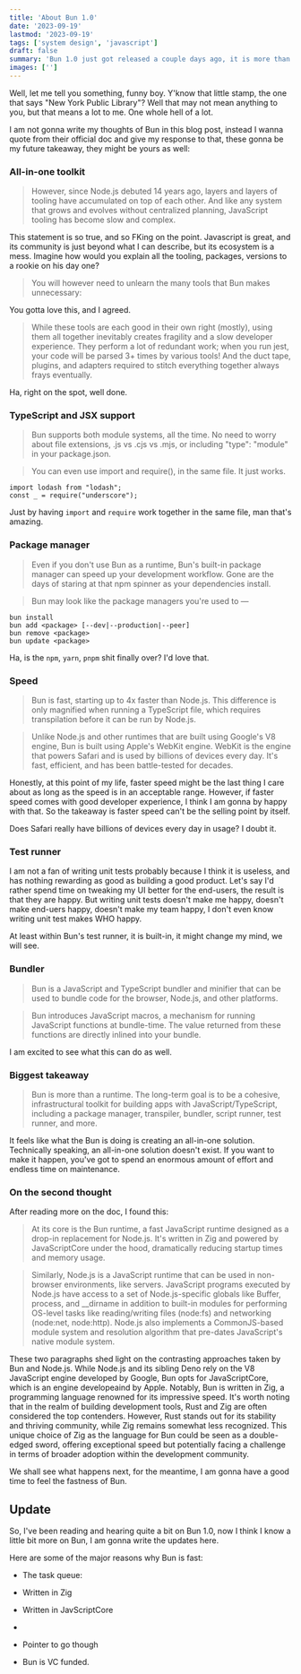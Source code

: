 ```yaml
---
title: 'About Bun 1.0'
date: '2023-09-19'
lastmod: '2023-09-19'
tags: ['system design', 'javascript']
draft: false
summary: 'Bun 1.0 just got released a couple days ago, it is more than just being fast, let us see what is capable of.'
images: ['']
---
```


Well, let me tell you something, funny boy. Y'know that little stamp, the one that says "New York
Public Library"? Well that may not mean anything to you, but that means a lot to me. One whole
hell of a lot.

I am not gonna write my thoughts of Bun in this blog post, instead I wanna quote from their official doc and give my response to that, these gonna be my future takeaway, they might be yours as well:

### All-in-one toolkit

> However, since Node.js debuted 14 years ago, layers and layers of tooling have accumulated on top of each other. And like any system that grows and evolves without centralized planning, JavaScript tooling has become slow and complex.

This statement is so true, and so FKing on the point. Javascript is great, and its community is just beyond what I can describe, but its ecosystem is a mess. Imagine how would you explain all the tooling, packages, versions to a rookie on his day one?

> You will however need to unlearn the many tools that Bun makes unnecessary:

You gotta love this, and I agreed.

> While these tools are each good in their own right (mostly), using them all together inevitably creates fragility and a slow developer experience. They perform a lot of redundant work; when you run jest, your code will be parsed 3+ times by various tools! And the duct tape, plugins, and adapters required to stitch everything together always frays eventually.

Ha, right on the spot, well done.

### TypeScript and JSX support

> Bun supports both module systems, all the time. No need to worry about file extensions, .js vs .cjs vs .mjs, or including "type": "module" in your package.json.

> You can even use import and require(), in the same file. It just works.

```
import lodash from "lodash";
const _ = require("underscore");
```

Just by having `import` and `require` work together in the same file, man that's amazing.

### Package manager

> Even if you don't use Bun as a runtime, Bun's built-in package manager can speed up your development workflow. Gone are the days of staring at that npm spinner as your dependencies install.

> Bun may look like the package managers you're used to —

```
bun install
bun add <package> [--dev|--production|--peer]
bun remove <package>
bun update <package>
```

Ha, is the `npm`, `yarn`, `pnpm` shit finally over? I'd love that.

### Speed

> Bun is fast, starting up to 4x faster than Node.js. This difference is only magnified when running a TypeScript file, which requires transpilation before it can be run by Node.js.

> Unlike Node.js and other runtimes that are built using Google's V8 engine, Bun is built using Apple's WebKit engine. WebKit is the engine that powers Safari and is used by billions of devices every day. It's fast, efficient, and has been battle-tested for decades.

Honestly, at this point of my life, faster speed might be the last thing I care about as long as the speed is in an acceptable range. However, if faster speed comes with good developer experience, I think I am gonna by happy with that. So the takeaway is faster speed can't be the selling point by itself.

Does Safari really have billions of devices every day in usage? I doubt it.

### Test runner

I am not a fan of writing unit tests probably because I think it is useless, and has nothing rewarding as good as building a good product. Let's say I'd rather spend time on tweaking my UI better for the end-users, the result is that they are happy. But writing unit tests doesn't make me happy, doesn't make end-uers happy, doesn't make my team happy, I don't even know writing unit test makes WHO happy.

At least within Bun's test runner, it is built-in, it might change my mind, we will see.

### Bundler

> Bun is a JavaScript and TypeScript bundler and minifier that can be used to bundle code for the browser, Node.js, and other platforms.

> Bun introduces JavaScript macros, a mechanism for running JavaScript functions at bundle-time. The value returned from these functions are directly inlined into your bundle.

I am excited to see what this can do as well.

### Biggest takeaway

> Bun is more than a runtime. The long-term goal is to be a cohesive, infrastructural toolkit for building apps with JavaScript/TypeScript, including a package manager, transpiler, bundler, script runner, test runner, and more.

It feels like what the Bun is doing is creating an all-in-one solution. Technically speaking, an all-in-one solution doesn't exist. If you want to make it happen, you've got to spend an enormous amount of effort and endless time on maintenance.

### On the second thought

After reading more on the doc, I found this:

> At its core is the Bun runtime, a fast JavaScript runtime designed as a drop-in replacement for Node.js. It's written in Zig and powered by JavaScriptCore under the hood, dramatically reducing startup times and memory usage.

> Similarly, Node.js is a JavaScript runtime that can be used in non-browser environments, like servers. JavaScript programs executed by Node.js have access to a set of Node.js-specific globals like Buffer, process, and \_\_dirname in addition to built-in modules for performing OS-level tasks like reading/writing files (node:fs) and networking (node:net, node:http). Node.js also implements a CommonJS-based module system and resolution algorithm that pre-dates JavaScript's native module system.

These two paragraphs shed light on the contrasting approaches taken by Bun and Node.js. While Node.js and its sibling Deno rely on the V8 JavaScript engine developed by Google, Bun opts for JavaScriptCore, which is an engine developeaind by Apple. Notably, Bun is written in Zig, a programming language renowned for its impressive speed. It's worth noting that in the realm of building development tools, Rust and Zig are often considered the top contenders. However, Rust stands out for its stability and thriving community, while Zig remains somewhat less recognized. This unique choice of Zig as the language for Bun could be seen as a double-edged sword, offering exceptional speed but potentially facing a challenge in terms of broader adoption within the development community.

We shall see what happens next, for the meantime, I am gonna have a good time to feel the fastness of Bun.

## Update

So, I've been reading and hearing quite a bit on Bun 1.0, now I think I know a little bit more on Bun, I am gonna write the updates here.

Here are some of the major reasons why Bun is fast:

- The task queue:

- Written in Zig

- Written in JavScriptCore
-
- Pointer to go though
- Bun is VC funded.
